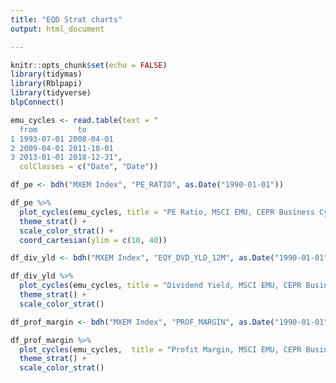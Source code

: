 ```yaml
---
title: "EQD Strat charts"
output: html_document

---
```


```r
knitr::opts_chunk$set(echo = FALSE)
library(tidymas)
library(Rblpapi)
library(tidyverse)
blpConnect()
```

```r
emu_cycles <- read.table(text = "
  from         to
1 1993-07-01 2008-04-01
2 2009-04-01 2011-10-01
3 2013-01-01 2018-12-31", 
  colClasses = c("Date", "Date")) 

df_pe <- bdh("MXEM Index", "PE_RATIO", as.Date("1990-01-01"))

df_pe %>% 
  plot_cycles(emu_cycles, title = "PE Ratio, MSCI EMU, CEPR Business Cycles (Trough to Peak)", ylab = "PE Ratio") +
  theme_strat() +
  scale_color_strat() + 
  coord_cartesian(ylim = c(10, 40))
```

```r

df_div_yld <- bdh("MXEM Index", "EQY_DVD_YLD_12M", as.Date("1990-01-01"))

df_div_yld %>% 
  plot_cycles(emu_cycles, title = "Dividend Yield, MSCI EMU, CEPR Business Cycles (Trough to Peak)", ylab = "Dividend Yield (%)") +
  theme_strat() +
  scale_color_strat() 
```

```r
df_prof_margin <- bdh("MXEM Index", "PROF_MARGIN", as.Date("1990-01-01"))

df_prof_margin %>% 
  plot_cycles(emu_cycles,  title = "Profit Margin, MSCI EMU, CEPR Business Cycles (Trough to Peak)", ylab = "Profit Margin (%)") +
  theme_strat() +
  scale_color_strat() 
```
